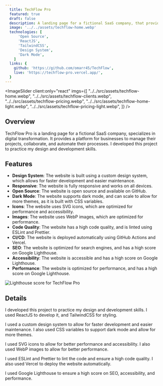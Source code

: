 ```yaml
---
  title: TechFlow Pro
  featured: true
  draft: false
  description: A landing page for a fictional SaaS company, that provides a platform for businesses to manage their projects, collaborate, and automate their processes.
  image: '../../assets/techflow-home.webp'
  technologies: [
      'Open Source',
      'ReactJS',
      'TailwindCSS',
      'Design System',
      'Dark Mode',
    ]
  links: {
    github: 'https://github.com/omarr45/TechFlow',
    live: 'https://techflow-pro.vercel.app/',
  }
---
```



<ImageSlider
  client:only="react"
  imgs={[
    "../../src/assets/techflow-home.webp",
    "../../src/assets/techflow-clients.webp",
    "../../src/assets/techflow-pricing.webp",
    "../../src/assets/techflow-home-light.webp",
    "../../src/assets/techflow-pricing-light.webp",
  ]}
/>

## Overview

TechFlow Pro is a landing page for a fictional SaaS company, specializes in digital transformation. It provides a platform for businesses to manage their projects, collaborate, and automate their processes. I developed this project to practice my design and development skills.

## Features

- **Design System**: The website is built using a custom design system, which allows for faster development and easier maintenance.
- **Responsive**: The website is fully responsive and works on all devices.
- **Open Source**: The website is open source and available on GitHub.
- **Dark Mode**: The website supports dark mode, and can scale to allow for more themes, as it is built with CSS variables.
- **Icons**: The website uses SVG icons, which are optimized for performance and accessibility.
- **Images**: The website uses WebP images, which are optimized for performance.
- **Code Quality**: The website has a high code quality, and is linted using ESLint and Prettier.
- **CI/CD**: The website is deployed automatically using GitHub Actions and Vercel.
- **SEO**: The website is optimized for search engines, and has a high score on Google Lighthouse.
- **Accessibility**: The website is accessible and has a high score on Google Lighthouse.
- **Performance**: The website is optimized for performance, and has a high score on Google Lighthouse.

![Lighthouse score for TechFlow Pro](../../assets/techflow-a11y.png)

## Details

I developed this project to practice my design and development skills. I used ReactJS to develop it, and TailwindCSS for styling.

I used a custom design system to allow for faster development and easier maintenance. I also used CSS variables to support dark mode and allow for more themes.

I used SVG icons to allow for better performance and accessibility. I also used WebP images to allow for better performance.

I used ESLint and Prettier to lint the code and ensure a high code quality. I also used Vercel to deploy the website automatically.

I used Google Lighthouse to ensure a high score on SEO, accessibility, and performance.
